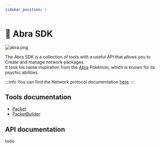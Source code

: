 ```yaml
---
sidebar_position: 1
---
```


# 🔆 Abra SDK

![abra.png](./img/abra.png)

The Abra SDK is a collection of tools with a useful API that allows you to Create and manage network packages.\
It took his name inspiration from the [Abra](https://bulbapedia.bulbagarden.net/wiki/Abra_(Pok%C3%A9mon)) Pokémon, which is known for its psychic abilities.

:::info
You can find the Network protocol documentation [here](/docs/network/network-protocol).
:::

## Tools documentation
- [Packet](tools/packet)
- [PacketBuilder](tools/packet-builder)

## API documentation
todo
